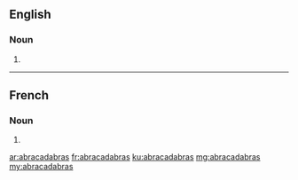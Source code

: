 ==English==

===Noun===
{{head|en|plural}}

# {{plural of|abracadabra|lang=en}}

----

==French==

===Noun===
{{head|fr|plural}}

# {{plural of|abracadabra|lang=fr}}

[[ar:abracadabras]]
[[fr:abracadabras]]
[[ku:abracadabras]]
[[mg:abracadabras]]
[[my:abracadabras]]